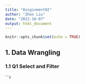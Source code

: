 ```yaml
---
title: "Assginment02"
author: "Zhen Liu"
date: "2022-10-07"
output: html_document
---
```


```r
knitr::opts_chunk$set(echo = TRUE)
```

## 1. Data Wrangling 
### 1.1 Q1 Select and Filter 

  
```r



